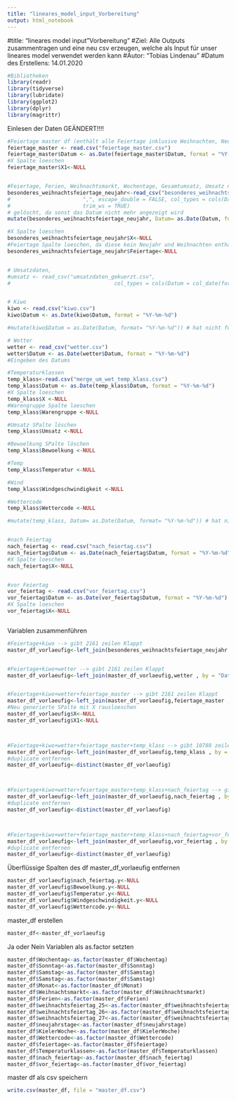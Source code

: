 ```yaml
---
title: "lineares_model_input_Vorbereitung"
output: html_notebook
---
```



#title: "lineares model input "Vorbereitung"
#Ziel: Alle Outputs zusammentragen und eine neu csv erzeugen, welche als Input für unser lineares model verwendet werden kann
#Autor: "Tobias Lindenau"
#Datum des Erstellens: 14.01.2020


```r
#Bibliotheken
library(readr)
library(tidyverse)
library(lubridate)
library(ggplot2)
library(dplyr)
library(magrittr)

```

Einlesen der Daten GEÄNDERT!!!!
```r
#Feiertage master df (enthält alle Feiertage inklusive Weihnachten, Neujahr. Diese hatten bisher gefehlt)
feiertage_master <- read.csv("feiertage_master.csv")
feiertage_master$Datum <- as.Date(feiertage_master$Datum, format = "%Y-%m-%d")
#X Spalte loeschen
feiertage_master$X1<-NULL


#Feiertage, Ferien, Weihnachtsmarkt, Wochentage, Gesamtumsatz, Umsatz nach Warengruppen 1-6
besonderes_weihnachtsfeiertage_neujahr<-read_csv("besonderes_weihnachtsfeiertage_neujahr.csv") 
#                       ",", escape_double = FALSE, col_types = cols(Datum = col_date(format = "%d.%m.%Y")), 
#                       trim_ws = TRUE)
# gelöscht, da sonst das Datum nicht mehr angezeigt wird
mutate(besonderes_weihnachtsfeiertage_neujahr, Datum= as.Date(Datum, format= "%Y-%m-%d"))

#X Spalte loeschen
besonderes_weihnachtsfeiertage_neujahr$X<-NULL
#Feiertage Spalte loeschen, da diese kein Neujahr und Weihnachten enthält
besonderes_weihnachtsfeiertage_neujahr$Feiertage<-NULL


# Umsatzdaten, 
#umsatz <- read_csv("umsatzdaten_gekuerzt.csv", 
#                                 col_types = cols(Datum = col_date(format = "%Y-%m-%d"))) #Eingeben des Datums


# Kiwo
kiwo <- read.csv("kiwo.csv")
kiwo$Datum <- as.Date(kiwo$Datum, format = "%Y-%m-%d")

#mutate(kiwo$Datum = as.Date(Datum, format= "%Y-%m-%d")) # hat nicht funktioniert

# Wetter
wetter <- read_csv("wetter.csv")
wetter$Datum <- as.Date(wetter$Datum, format = "%Y-%m-%d")
#Eingeben des Datums

#Temperaturklassen
temp_klass<-read.csv("merge_um_wet_temp_klass.csv")
temp_klass$Datum <- as.Date(temp_klass$Datum, format = "%Y-%m-%d")
#X Spalte loeschen
temp_klass$X <-NULL
#Warengruppe Spalte loeschen
temp_klass$Warengruppe <-NULL

#Umsatz SPalte löschen
temp_klass$Umsatz <-NULL

#Bewoelkung SPalte löschen
temp_klass$Bewoelkung <-NULL

#Temp
temp_klass$Temperatur <-NULL

#Wind
temp_klass$Windgeschwindigkeit <-NULL

#Wettercode
temp_klass$Wettercode <-NULL

#mutate(temp_klass, Datum= as.Date(Datum, format= "%Y-%m-%d")) # hat nicht funktioniert


#nach Feiertag
nach_feiertag <- read.csv("nach_feiertag.csv")
nach_feiertag$Datum <- as.Date(nach_feiertag$Datum, format = "%Y-%m-%d")
#X Spalte loeschen
nach_feiertag$X<-NULL


#vor Feiertag
vor_feiertag <- read.csv("vor_feiertag.csv")
vor_feiertag$Datum <- as.Date(vor_feiertag$Datum, format = "%Y-%m-%d")
#X Spalte loeschen
vor_feiertag$X<-NULL



```

Variablen zusammenführen
```r
#Feiertage+kiwo --> gibt 2161 zeilen Klappt
master_df_vorlaeufig<-left_join(besonderes_weihnachtsfeiertage_neujahr, kiwo, by = "Datum")


#Feiertage+kiwo+wetter --> gibt 2161 zeilen Klappt
master_df_vorlaeufig<-left_join(master_df_vorlaeufig,wetter , by = "Datum")


#Feiertage+kiwo+wetter+feiertage_master --> gibt 2161 zeilen Klappt
master_df_vorlaeufig<-left_join(master_df_vorlaeufig,feiertage_master , by = "Datum")
#Neu generierte SPalte mit X rausloeschen
master_df_vorlaeufig$X<-NULL
master_df_vorlaeufig$X1<-NULL



#Feiertage+kiwo+wetter+feiertage_master+temp_klass --> gibt 10788 zeilen daher müssen in der nächsten Zeile die doppelten Zeilen entfernt werden
master_df_vorlaeufig<-left_join(master_df_vorlaeufig,temp_klass , by = "Datum")
#duplicate entfernen
master_df_vorlaeufig<-distinct(master_df_vorlaeufig)



#Feiertage+kiwo+wetter+feiertage_master+temp_klass+nach_feiertag --> gibt 2232 zeilen daher müssen in der nächsten Zeile die doppelten Zeilen entfernt werden
master_df_vorlaeufig<-left_join(master_df_vorlaeufig,nach_feiertag , by = "Datum")
#duplicate entfernen
master_df_vorlaeufig<-distinct(master_df_vorlaeufig)



#Feiertage+kiwo+wetter+feiertage_master+temp_klass+nach_feiertag+vor_feiertag --> gibt 2232 zeilen daher müssen in der nächsten Zeile die doppelten Zeilen entfernt werden
master_df_vorlaeufig<-left_join(master_df_vorlaeufig,vor_feiertag , by = "Datum")
#duplicate entfernen
master_df_vorlaeufig<-distinct(master_df_vorlaeufig)

```

Überflüssige Spalten des df master_df_vorlaeufig entfernen
```r
master_df_vorlaeufig$nach_feiertag.y<-NULL
master_df_vorlaeufig$Bewoelkung.y<-NULL
master_df_vorlaeufig$Temperatur.y<-NULL
master_df_vorlaeufig$Windgeschwindigkeit.y<-NULL
master_df_vorlaeufig$Wettercode.y<-NULL

```

master_df erstellen
```r
master_df<-master_df_vorlaeufig
```

Ja oder Nein Variablen als as.factor setzten
```r
master_df$Wochentag<-as.factor(master_df$Wochentag)
master_df$Sonntag<-as.factor(master_df$Sonntag)
master_df$Samstag<-as.factor(master_df$Samstag)
master_df$Samstag<-as.factor(master_df$Samstag)
master_df$Monat<-as.factor(master_df$Monat)
master_df$Weihnachtsmarkt<-as.factor(master_df$Weihnachtsmarkt)
master_df$Ferien<-as.factor(master_df$Ferien)
master_df$weihnachtsfeiertag_25<-as.factor(master_df$weihnachtsfeiertag_25)
master_df$weihnachtsfeiertag_26<-as.factor(master_df$weihnachtsfeiertag_26)
master_df$weihnachtsfeiertag_27<-as.factor(master_df$weihnachtsfeiertag_27)
master_df$neujahrstage<-as.factor(master_df$neujahrstage)
master_df$KielerWoche<-as.factor(master_df$KielerWoche)
master_df$Wettercode<-as.factor(master_df$Wettercode)
master_df$feiertage<-as.factor(master_df$feiertage)
master_df$Temperaturklassen<-as.factor(master_df$Temperaturklassen)
master_df$nach_feiertag<-as.factor(master_df$nach_feiertag)
master_df$vor_feiertag<-as.factor(master_df$vor_feiertag)

```

master df als csv speichern
```r

write.csv(master_df, file = "master_df.csv")

```

